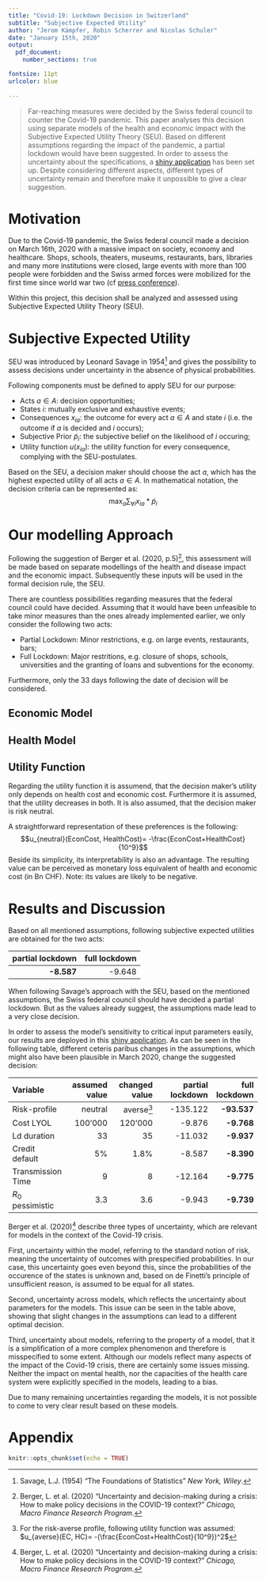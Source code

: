 ```yaml
---
title: "Covid-19: Lockdown Decision in Switzerland"
subtitle: "Subjective Expected Utility"
author: "Jerom Kämpfer, Robin Scherrer and Nicolas Schuler"
date: "January 15th, 2020"
output: 
  pdf_document:
    number_sections: true

fontsize: 11pt
urlcolor: blue
    
---
```

> Far-reaching measures were decided by the Swiss federal council to counter the Covid-19 pandemic. This paper analyses this decision using separate models of the health and economic impact with the Subjective Expected Utility Theory (SEU). Based on different assumptions regarding the impact of the pandemic, a partial lockdown would have been suggested. In order to assess the uncertainty about the specifications, a [shiny application](https://nschuler.shinyapps.io/SEU_Covid_V4/) has been set up. Despite considering different aspects, different types of uncertainty remain and therefore make it unpossible to give a clear suggestion.

# Motivation
Due to the Covid-19 pandemic, the Swiss federal council made a decision on March 16th, 2020 with a massive impact on society, economy and healthcare. Shops, schools, theaters, museums, restaurants, bars, libraries and many more institutions were closed, large events with more than 100 people were forbidden and the Swiss armed forces were mobilized for the first time since world war two (cf [press conference](https://www.youtube.com/watch?v=fnuTzODXLvw)).

Within this project, this decision shall be analyzed and assessed using Subjective Expected Utility Theory (SEU). 

# Subjective Expected Utility
SEU was introduced by Leonard Savage in 1954[^1] and gives the possibility to assess decisions under uncertainty in the absence of physical probabilities.

Following components must be defined to apply SEU for our purpose:

* Acts $a\in A$: decision opportunities;
* States $i$: mutually exclusive and exhaustive events;
* Consequences $x_{ia}$: the outcome for every act $a\in A$ and state $i$ (i.e. the outcome if $a$ is decided and $i$ occurs);
* Subjective Prior $\tilde{p}_i$: the subjective belief on the likelihood of $i$ occuring;
* Utility function $u(x_{ia})$: the utility function for every consequence, complying with the SEU-postulates.

Based on the SEU, a decision maker should choose the act $a$, which has the highest expected utility of all acts $a\in A$. In mathematical notation, the decision criteria can be represented as:
$$\max_a \sum_{\forall i} x_{ia}*\tilde{p}_i$$

[^1]: Savage, L.J. (1954) “The Foundations of Statistics” *New York, Wiley*.

\newpage

# Our modelling Approach
Following the suggestion of Berger et al. (2020, p.5)[^2], this assessment will be made based on separate modellings of the health and disease impact and the economic impact. Subsequently these inputs will be used in the formal decision rule, the SEU.

There are countless possibilities regarding measures that the federal council could have decided. Assuming that it would have been unfeasible to take minor measures than the ones already implemented earlier, we only consider the following two acts:

* Partial Lockdown: Minor restrictions, e.g. on large events, restaurants, bars;
* Full Lockdown: Major restritions, e.g. closure of shops, schools, universities and the granting of loans and subventions for the economy.

Furthermore, only the 33 days following the date of decision will be considered.

[^2]: Berger, L. et al. (2020) "Uncertainty and decision-making during a crisis: How to make policy decisions in the COVID-19 context?" *Chicago, Macro Finance Research Program*.

## Economic Model


## Health Model


## Utility Function
Regarding the utility function it is assumend, that the decision maker's utility only depends on health cost and economic cost. Furthermore it is assumed, that the utility decreases in both. It is also assumed, that the decision maker is risk neutral.

A straightforward representation of these preferences is the following:
$$u_{neutral}(EconCost, HealthCost)= -\frac{EconCost+HealthCost}{10^9}$$
Beside its simplicity, its interpretability is also an advantage. The resulting value can be perceived as monetary loss equivalent of health and economic cost (in Bn CHF). Note: its values are likely to be negative.

# Results and Discussion
Based on all mentioned assumptions, following subjective expected utilities are obtained for the two acts:

|partial lockdown|full lockdown|
|---------------:|------------:|
|   **-8.587**   |   -9.648    |

When following Savage's approach with the SEU, based on the mentioned assumptions, the Swiss federal council should have decided a partial lockdown. But as the values already suggest, the assumptions made lead to a very close decision.

In order to assess the model's sensitivity to critical input parameters easily, our results are deployed in this [shiny application](https://nschuler.shinyapps.io/SEU_Covid_V4/). As can be seen in the following table, different ceteris paribus changes in the assumptions, which might also have been plausible in March 2020, change the suggested decision:

|Variable         |assumed value|changed value|partial lockdown|full lockdown|
|:----------------|------------:|------------:|---------------:|------------:|
|Risk-profile     |   neutral   | averse[^3]  |   -135.122     | **-93.537** |
|Cost LYOL        |   100'000   |   120'000   |     -9.876     |  **-9.768** |
|Ld duration      |        33   |        35   |    -11.032     |  **-9.937** |
|Credit default   |         5%  |       1.8%  |     -8.587     |  **-8.390** |
|Transmission Time|         9   |         8   |    -12.164     |  **-9.775** |
|$R_0$ pessimistic|       3.3   |       3.6   |     -9.943     |  **-9.739** |

[^3]: For the risk-averse profile, following utility function was assumed:
$u_{averse}(EC, HC)= -(\frac{EconCost+HealthCost}{10^9})^2$

Berger et al. (2020)[^4] describe three types of uncertainty, which are relevant for models in the context of the Covid-19 crisis.

[^4]: Berger, L. et al. (2020) "Uncertainty and decision-making during a crisis: How to make policy decisions in the COVID-19 context?" *Chicago, Macro Finance Research Program*.

First, uncertainty within the model, referring to the standard notion of risk, meaning the uncertainty of outcomes with prespecified probabilities. In our case, this uncertainty goes even beyond this, since the probabilities of the occurence of the states is unknown and, based on de Finetti's principle of unsufficient reason, is assumed to be equal for all states.

Second, uncertainty across models, which reflects the uncertainty about parameters for the models. This issue can be seen in the table above, showing that slight changes in the assumptions can lead to a different optimal decision.

Third, uncertainty about models, referring to the property of a model, that it is a simplification of a more complex phenomenon and therefore is misspecified to some extent. Although our models reflect many aspects of the impact of the Covid-19 crisis, there are certainly some issues missing. Neither the impact on mental health, nor the capacities of the health care system were explicitly specified in the models, leading to a bias.

Due to many remaining uncertainties regarding the models, it is not possible to come to very clear result based on these models.


# Appendix



```r
knitr::opts_chunk$set(echo = TRUE)
```


